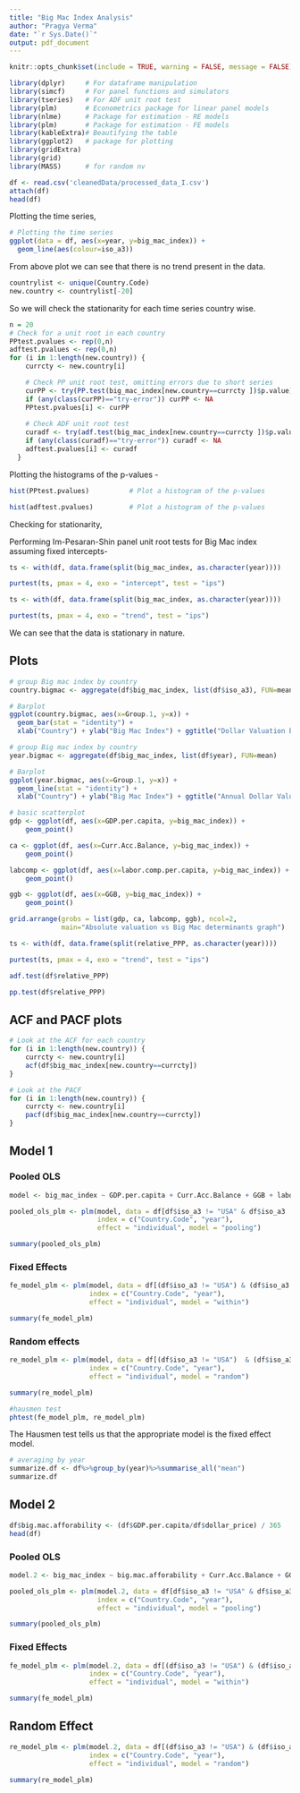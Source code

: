 ```yaml
---
title: "Big Mac Index Analysis"
author: "Pragya Verma"
date: "`r Sys.Date()`"
output: pdf_document
---
```


```r
knitr::opts_chunk$set(include = TRUE, warning = FALSE, message = FALSE)

library(dplyr)     # For dataframe manipulation
library(simcf)     # For panel functions and simulators
library(tseries)   # For ADF unit root test
library(plm)       # Econometrics package for linear panel models
library(nlme)      # Package for estimation - RE models
library(plm)       # Package for estimation - FE models
library(kableExtra)# Beautifying the table
library(ggplot2)   # package for plotting
library(gridExtra)
library(grid)
library(MASS)      # for random nv
```

```r
df <- read.csv('cleanedData/processed_data_I.csv')
attach(df)
head(df)
```

Plotting the time series, 
```r
# Plotting the time series
ggplot(data = df, aes(x=year, y=big_mac_index)) + 
  geom_line(aes(colour=iso_a3))
```
From above plot we can see that there is no trend present in the data. 

```r
countrylist <- unique(Country.Code)
new.country <- countrylist[-20]
```

So we will check the stationarity for each time series country wise.
```r
n = 20
# Check for a unit root in each country
PPtest.pvalues <- rep(0,n)
adftest.pvalues <- rep(0,n)
for (i in 1:length(new.country)) {
    currcty <- new.country[i]

    # Check PP unit root test, omitting errors due to short series
    curPP <- try(PP.test(big_mac_index[new.country==currcty ])$p.value)
    if (any(class(curPP)=="try-error")) curPP <- NA
    PPtest.pvalues[i] <- curPP
    
    # Check ADF unit root test
    curadf <- try(adf.test(big_mac_index[new.country==currcty ])$p.value)
    if (any(class(curadf)=="try-error")) curadf <- NA
    adftest.pvalues[i] <- curadf
  }

```

Plotting the histograms of the p-values - 
```r
hist(PPtest.pvalues)          # Plot a histogram of the p-values

hist(adftest.pvalues)         # Plot a histogram of the p-values
```


Checking for stationarity,

Performing Im-Pesaran-Shin panel unit root tests for Big Mac index assuming fixed intercepts-
```r
ts <- with(df, data.frame(split(big_mac_index, as.character(year)))) 

purtest(ts, pmax = 4, exo = "intercept", test = "ips")
```
```r
ts <- with(df, data.frame(split(big_mac_index, as.character(year)))) 

purtest(ts, pmax = 4, exo = "trend", test = "ips")
```

We can see that the data is stationary in nature.



## Plots 

```r
# group Big mac index by country
country.bigmac <- aggregate(df$big_mac_index, list(df$iso_a3), FUN=mean)

# Barplot
ggplot(country.bigmac, aes(x=Group.1, y=x)) + 
  geom_bar(stat = "identity") +
  xlab("Country") + ylab("Big Mac Index") + ggtitle("Dollar Valuation by Country")
```


```r
# group Big mac index by country
year.bigmac <- aggregate(df$big_mac_index, list(df$year), FUN=mean)

# Barplot
ggplot(year.bigmac, aes(x=Group.1, y=x)) + 
  geom_line(stat = "identity") +
  xlab("Country") + ylab("Big Mac Index") + ggtitle("Annual Dollar Valuation")
```


```r
# basic scatterplot
gdp <- ggplot(df, aes(x=GDP.per.capita, y=big_mac_index)) + 
    geom_point()

ca <- ggplot(df, aes(x=Curr.Acc.Balance, y=big_mac_index)) + 
    geom_point()

labcomp <- ggplot(df, aes(x=labor.comp.per.capita, y=big_mac_index)) + 
    geom_point()

ggb <- ggplot(df, aes(x=GGB, y=big_mac_index)) + 
    geom_point()

grid.arrange(grobs = list(gdp, ca, labcomp, ggb), ncol=2, 
             main="Absolute valuation vs Big Mac determinants graph")
```
```r
ts <- with(df, data.frame(split(relative_PPP, as.character(year)))) 

purtest(ts, pmax = 4, exo = "trend", test = "ips")
```

```r
adf.test(df$relative_PPP)
```

```r
pp.test(df$relative_PPP)
```


## ACF and PACF plots 

```r
# Look at the ACF for each country
for (i in 1:length(new.country)) {
    currcty <- new.country[i]
    acf(df$big_mac_index[new.country==currcty])
}
```

```r
# Look at the PACF
for (i in 1:length(new.country)) {
    currcty <- new.country[i]
    pacf(df$big_mac_index[new.country==currcty])
}
```

## Model 1

### Pooled OLS
```r
model <- big_mac_index ~ GDP.per.capita + Curr.Acc.Balance + GGB + labor.comp.per.capita

pooled_ols_plm <- plm(model, data = df[df$iso_a3 != "USA" & df$iso_a3 != "EUK", ], 
                      index = c("Country.Code", "year"), 
                      effect = "individual", model = "pooling")

summary(pooled_ols_plm)
```

### Fixed Effects
```r
fe_model_plm <- plm(model, data = df[(df$iso_a3 != "USA") & (df$iso_a3 != "EUK"), ], 
                    index = c("Country.Code", "year"), 
                    effect = "individual", model = "within")

summary(fe_model_plm)
```



### Random effects
```r
re_model_plm <- plm(model, data = df[(df$iso_a3 != "USA")  & (df$iso_a3 != "EUK"), ], 
                    index = c("Country.Code", "year"), 
                    effect = "individual", model = "random")

summary(re_model_plm)
```


```r
#hausmen test
phtest(fe_model_plm, re_model_plm)
```
The Hausmen test tells us that the appropriate model is the fixed effect model.

```r
# averaging by year
summarize.df <- df%>%group_by(year)%>%summarise_all("mean")
summarize.df
```

## Model 2

```r
df$big.mac.afforability <- (df$GDP.per.capita/df$dollar_price) / 365
head(df)
```

### Pooled OLS
```r
model.2 <- big_mac_index ~ big.mac.afforability + Curr.Acc.Balance + GGB + labor.comp.per.capita

pooled_ols_plm <- plm(model.2, data = df[df$iso_a3 != "USA" & df$iso_a3 != "EUK", ], 
                      index = c("Country.Code", "year"), 
                      effect = "individual", model = "pooling")

summary(pooled_ols_plm)
```


### Fixed Effects
```r
fe_model_plm <- plm(model.2, data = df[(df$iso_a3 != "USA") & (df$iso_a3 != "EUK"), ], 
                    index = c("Country.Code", "year"), 
                    effect = "individual", model = "within")

summary(fe_model_plm)
```

## Random Effect
```r
re_model_plm <- plm(model.2, data = df[(df$iso_a3 != "USA") & (df$iso_a3 != "EUK"), ], 
                    index = c("Country.Code", "year"), 
                    effect = "individual", model = "random")

summary(re_model_plm)
```

















